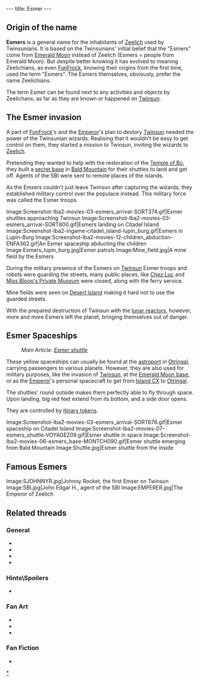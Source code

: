 ---
title: Esmer
---

{{Quote|
Quote=What's up with these Esmers? Couldn't they have stayed home?|
Character=[[Bob]]}}

==Origin of the name==
'''Esmers''' is a general name for the inhabitants of [[Zeelich]] used by Twinsunians. It is based on the Twinsunians' initial belief that the "Esmers" come from [[Emerald Moon]] instead of Zeelich (Esmers = people from Emerald Moon). But despite better knowing it has evolved to meaning Zeelichians, as even [[FunFrock]], knowing their origins from the first time, used the term "Esmers". The Esmers themselves, obviously, prefer the name Zeelichians.

The term Esmer can be found next to any activities and objects by Zeelichans, as far as they are known or happened on [[Twinsun]].

==The Esmer invasion==
A part of [[FunFrock]]'s and the [[Emperor]]'s plan to destory [[Twinsun]] needed the power of the Twinsunian wizards. Realising that it wouldn't be easy to get control on them, they started a mission to Twinsun, inviting the wizards to [[Zeelich]].

Pretending they wanted to help with the restoration of the [[Temple of Bù]], they built a [[Esmer base|secret base]] in [[Bald Mountain]] for their shuttles to land and get off. Agents of the SBI were sent to remote places of the islands.

As the Emsers couldn't just leave Twinsun after capturing the wizards, they established military control over the populace instead. This military force was called the Esmer troops.

<gallery>
Image:Screenshot-lba2-movies-03-esmers_arrival-SORT374.gif|Esmer shuttles approaching Twinsun
Image:Screenshot-lba2-movies-03-esmers_arrival-SORT800.gif|Esmers landing on Citadel Island
Image:Screenshot-lba2-ingame-citadel_island-lupin_burg.gif|Esmers in Lupin-Burg
Image:Screenshot-lba2-movies-12-children_abduction-ENFA362.gif|An Esmer spaceship abducting the children
Image:Esmers_lupin_burg.jpg|Esmer patrols
Image:Mine_field.jpg|A mine field by the Esmers
</gallery>

During the military presence of the Esmers on [[Twinsun]] Esmer troops and robots were guarding the streets, many public places, like [[Chez Luc]] and [[Miss Bloop's Private Museum]] were closed, along with the ferry service.

Mine fields were seen on [[Desert Island]] making it hard not to use the guarded streets.

With the prepared destruction of Twinsun with the [[Emerald Moon base|lunar reactors]], however, more and more Esmers left the planet, bringing themselves out of danger.

==Esmer Spaceships==

:''Main Article: [[Esmer shuttle]]''

These yellow spaceships can usually be found at the [[astroport]] in [[Otringal]], carrying passengers to various planets. However, they are also used for military purposes, like the invasion of [[Twinsun]], at the [[Emerald Moon base]], or as the [[Emperor]]'s personal spacecraft to get from [[Island CX]] to [[Otringal]].

The shuttles' round outside makes them perfectly able to fly through space. Upon landing, big red feet extend from its bottom, and a side door opens.

They are controlled by [[itinary token]]s.

<gallery>
Image:Screenshot-lba2-movies-03-esmers_arrival-SORT676.gif|Esmer spaceship on Citadel Island
Image:Screenshot-lba2-movies-07-esmers_shuttle-VOYAGEZ09.gif|Esmer shuttle in space
Image:Screenshot-lba2-movies-06-esmers_base-MONTCH090.gif|Esmer shuttle emerging from Bald Mountain
Image:Shuttle.jpg|Esmer shuttle from the inside
</gallery>

==Famous Esmers==

{{sectstub}}

<gallery>
Image:SJOHNNYR.jpg|Johnny Rocket, the first Emser on Twinsun
Image:SBI.jpg|John Edgar H., agent of the SBI
Image:EMPERER.jpg|The Emperor of Zeelich
</gallery>

==Related threads==
===General===
* {{thread|id=4990|title= Your fave esmer charactar}}
* {{thread|id=5358|title= The Esmers invasion}}
* {{thread|id=5259|title=The Esmers}}
* {{thread|id=155|title=Twinsun - a happy jolly place? I THINK NOT}}

===Hints\Spoilers===
* {{thread|id=3842|title=The funniest hints ever, & more! (Could anybody tell some more)}}

===Fan Art===
* {{thread|id=650|title=Esmer Shuttle In 3D/movie}}
* {{thread|id=4788|title=Esmer Shuttle}}
* {{post|id=112171|title=Lba3}}

===Fan Fiction===
* {{thread|id=5441|title=The Esmer Menace (In progress!)}}

[[Category:Zeelichian Species|*]]
